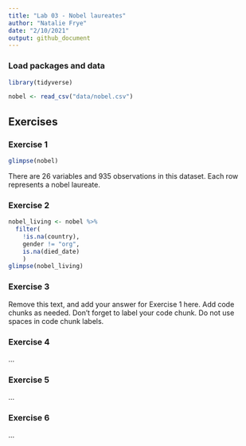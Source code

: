 ```yaml
---
title: "Lab 03 - Nobel laureates"
author: "Natalie Frye"
date: "2/10/2021"
output: github_document
---
```


### Load packages and data

```r
library(tidyverse) 
```

```r
nobel <- read_csv("data/nobel.csv")
```

## Exercises

### Exercise 1

```r
glimpse(nobel)
```

There are 26 variables and 935 observations in this dataset. Each row represents a nobel laureate. 

### Exercise 2

```r
nobel_living <- nobel %>%
  filter(
    !is.na(country),
    gender != "org",
    is.na(died_date)
    )
glimpse(nobel_living)
```


### Exercise 3

Remove this text, and add your answer for Exercise 1 here.
Add code chunks as needed.
Don't forget to label your code chunk.
Do not use spaces in code chunk labels.

### Exercise 4

...

### Exercise 5

...

### Exercise 6

...
